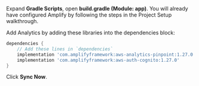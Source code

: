 Expand **Gradle Scripts**, open **build.gradle (Module: app)**. You will already have configured Amplify by following the steps in the Project Setup walkthrough.

Add Analytics by adding these libraries into the dependencies block:

```groovy
dependencies {
    // Add these lines in `dependencies`
    implementation 'com.amplifyframework:aws-analytics-pinpoint:1.27.0'
    implementation 'com.amplifyframework:aws-auth-cognito:1.27.0'
}
```

Click **Sync Now**.
